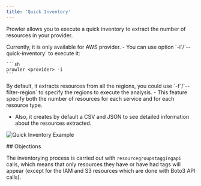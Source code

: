 ```yaml
---
title: 'Quick Inventory'
---
```


Prowler allows you to execute a quick inventory to extract the number of resources in your provider.

<Note>
Currently, it is only available for AWS provider.

</Note>
- You can use option `-i`/`--quick-inventory` to execute it:

    ```sh
    prowler <provider> -i
    ```

<Note>
By default, it extracts resources from all the regions, you could use `-f`/`--filter-region` to specify the regions to execute the analysis.

</Note>
- This feature specify both the number of resources for each service and for each resource type.

- Also, it creates by default a CSV and JSON to see detailed information about the resources extracted.

![Quick Inventory Example](/images/quick-inventory.jpg)

## Objections

The inventorying process is carried out with `resourcegroupstaggingapi` calls, which means that only resources they have or have had tags will appear (except for the IAM and S3 resources which are done with Boto3 API calls).
